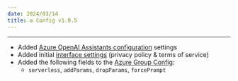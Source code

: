 ```yaml
---
date: 2024/03/14
title: ⚙️ Config v1.0.5
---
```



<ChangelogHeader />

---

- Added [Azure OpenAI Assistants configuration](./custom_config.md#assistants) settings
- Added initial [interface settings](./custom_config.md#interface-object-structure) (privacy policy & terms of service)
- Added the following fields to the [Azure Group Config](./custom_config.md#group-object-structure):
    - `serverless`, `addParams`, `dropParams`, `forcePrompt`